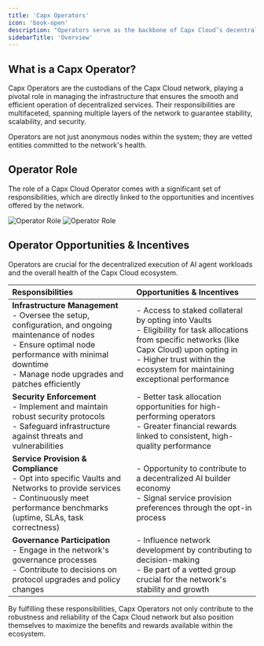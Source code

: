 ```yaml
---
title: 'Capx Operators'
icon: 'book-open'
description: "Operators serve as the backbone of Capx Cloud’s decentralized compute layer."
sidebarTitle: 'Overview'
---
```


## What is a Capx Operator?

Capx Operators are the custodians of the Capx Cloud network, playing a pivotal role in managing the infrastructure that ensures the smooth and efficient operation of decentralized services. Their responsibilities are multifaceted, spanning multiple layers of the network to guarantee stability, scalability, and security.

Operators are not just anonymous nodes within the system; they are vetted entities committed to the network's health. 

## Operator Role

The role of a Capx Cloud Operator comes with a significant set of responsibilities, which are directly linked to the opportunities and incentives offered by the network.

<img
className="hidden dark:block"
src="/images/Capx-Operator-Role.png"
alt="Operator Role"
about='Operator Role'
/>
<img
className="block dark:hidden"
src="/images/Capx-Operator-Role.png"
alt="Operator Role"
about='Operator Role'
/>

## Operator Opportunities & Incentives

<Note>
Operators are crucial for the decentralized execution of AI agent workloads and the overall health of the Capx Cloud ecosystem.
</Note>

| Responsibilities | Opportunities & Incentives |
| :--- | :--- |
| **Infrastructure Management** <br /> - Oversee the setup, configuration, and ongoing maintenance of nodes <br /> - Ensure optimal node performance with minimal downtime <br /> - Manage node upgrades and patches efficiently | - Access to staked collateral by opting into Vaults <br /> - Eligibility for task allocations from specific networks (like Capx Cloud) upon opting in <br /> - Higher trust within the ecosystem for maintaining exceptional performance |
| **Security Enforcement** <br /> - Implement and maintain robust security protocols <br /> - Safeguard infrastructure against threats and vulnerabilities | - Better task allocation opportunities for high-performing operators <br /> - Greater financial rewards linked to consistent, high-quality performance |
| **Service Provision & Compliance** <br /> - Opt into specific Vaults and Networks to provide services <br /> - Continuously meet performance benchmarks (uptime, SLAs, task correctness) | - Opportunity to contribute to a decentralized AI builder economy <br /> - Signal service provision preferences through the opt-in process |
| **Governance Participation** <br /> - Engage in the network's governance processes <br /> - Contribute to decisions on protocol upgrades and policy changes | - Influence network development by contributing to decision-making <br /> - Be part of a vetted group crucial for the network's stability and growth |

By fulfilling these responsibilities, Capx Operators not only contribute to the robustness and reliability of the Capx Cloud network but also position themselves to maximize the benefits and rewards available within the ecosystem.